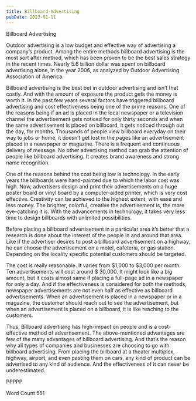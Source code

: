 ```yaml
---
title: Billboard-Advertising
pubDate: 2023-01-11
---
```


Billboard Advertising

Outdoor advertising is a low budget and effective way of advertising a company’s product. Among the entire methods billboard advertising is the most sort after method, which has been proven to be the best sales strategy in the recent times. Nearly 5.6 billion dollar was spent on billboard advertising alone, in the year 2006, as analyzed by Outdoor Advertising Association of America. 

Billboard advertising is the best bet in outdoor advertising and isn’t that costly. And with the amount of exposure the product gets the money is worth it. In the past few years several factors have triggered billboard advertising and cost effectiveness being one of the prime reasons. One of the reasons being if an ad is placed in the local newspaper or a television channel the advertisement gets noticed for only thirty seconds and when the same advertisement is placed on billboard, it gets noticed through out the day, for months. Thousands of people view billboard everyday on their way to jobs or home, it doesn’t get lost in the pages like an advertisement placed in a newspaper or magazine. There is a frequent and continuous delivery of message. No other advertising method can grab the attention of people like billboard advertising. It creates brand awareness and strong name recognition. 

One of the reasons behind the cost being low is technology. In the early years the billboards were hand-painted due to which the labor cost was high. Now, advertisers design and print their advertisements on a huge poster board or vinyl board by a computer-aided printer, which is very cost effective. Creativity can be achieved to the highest extent, with ease and less money. The brighter, colorful, creative the advertisement is, the more eye-catching it is. With the advancements in technology, it takes very less time to design billboards with unlimited possibilities. 

Before placing a billboard advertisement in a particular area it’s better that a research is done about the interest of the people in and around that area. Like if the advertiser desires to post a billboard advertisement on a highway, he can choose the advertisement on a motel, cafeteria, or gas station. Depending on the locality specific potential customers should be targeted. 

The cost is really reasonable. It varies from $1,000 to $3,000 per month. Ten advertisements will cost around $ 30,000. It might look like a big amount, but it costs almost same if placing a full-page ad in a newspaper for only a day. And if the effectiveness is considered for both the methods, newspaper advertisements are not even half as effective as billboard advertisements. When an advertisement is placed in a newspaper or in a magazine, the customer should reach out to see the advertisement, but when an advertisement is placed on a billboard, it is like reaching to the customers.    

Thus, Billboard advertising has high-impact on people and is a cost-effective method of advertisement. The above-mentioned advantages are few of the many advantages of billboard advertising. And that’s the reason why all types of companies and businesses are choosing to go with billboard advertising. From placing the billboard at a theater multiplex, highway, airport, and even pasting them on cars, any kind of product can be advertised to any kind of audience. And the effectiveness of it can never be underestimated. 

PPPPP

Word Count 551